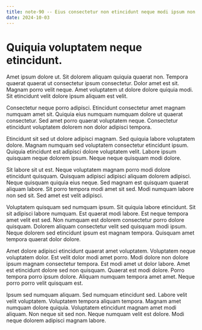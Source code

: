 ```yaml
---
title: note-90 -- Eius consectetur non etincidunt neque modi ipsum non.
date: 2024-10-03
---
```


# Quiquia voluptatem neque etincidunt.

Amet ipsum dolore ut. Sit dolorem aliquam quiquia quaerat non. Tempora quaerat quaerat ut consectetur ipsum consectetur. Dolor amet est sit. Magnam porro velit neque. Amet voluptatem ut dolore dolore quiquia modi. Sit etincidunt velit dolore ipsum aliquam est velit.

Consectetur neque porro adipisci. Etincidunt consectetur amet magnam numquam amet sit. Quiquia eius numquam numquam dolore ut quaerat consectetur. Sed amet porro quaerat voluptatem neque. Consectetur etincidunt voluptatem dolorem non dolor adipisci tempora.

Etincidunt sit sed ut dolore adipisci magnam. Sed quiquia labore voluptatem dolore. Magnam numquam sed voluptatem consectetur etincidunt ipsum. Quiquia etincidunt est adipisci dolore voluptatem velit. Labore ipsum quisquam neque dolorem ipsum. Neque neque quisquam modi dolore.

Sit labore sit ut est. Neque voluptatem magnam porro modi dolore etincidunt quisquam. Quisquam adipisci adipisci aliquam dolorem adipisci. Neque quisquam quiquia eius neque. Sed magnam est quisquam quaerat aliquam labore. Sit porro tempora modi amet sit sed. Modi numquam labore non sed sit. Sed amet est velit adipisci.

Voluptatem quisquam sed numquam ipsum. Sit quiquia labore etincidunt. Sit sit adipisci labore numquam. Est quaerat modi labore. Est neque tempora amet velit est sed. Non numquam est dolorem consectetur porro dolore quisquam. Dolorem aliquam consectetur velit sed quisquam modi ipsum. Neque dolorem sed etincidunt ipsum est magnam tempora. Quisquam amet tempora quaerat dolor dolore.

Amet dolore adipisci etincidunt quaerat amet voluptatem. Voluptatem neque voluptatem dolor. Est velit dolor modi amet porro. Modi dolore non dolore ipsum magnam consectetur tempora. Est modi amet ut dolor labore. Amet est etincidunt dolore sed non quisquam. Quaerat est modi dolore. Porro tempora porro ipsum dolore. Aliquam numquam tempora amet amet. Neque porro porro velit quisquam est.

Ipsum sed numquam aliquam. Sed numquam etincidunt sed. Labore velit velit voluptatem. Voluptatem tempora aliquam tempora. Magnam amet numquam dolore quiquia. Voluptatem etincidunt magnam amet modi aliquam. Non neque sit sed non. Neque numquam velit est dolore. Modi neque dolorem adipisci magnam labore.

